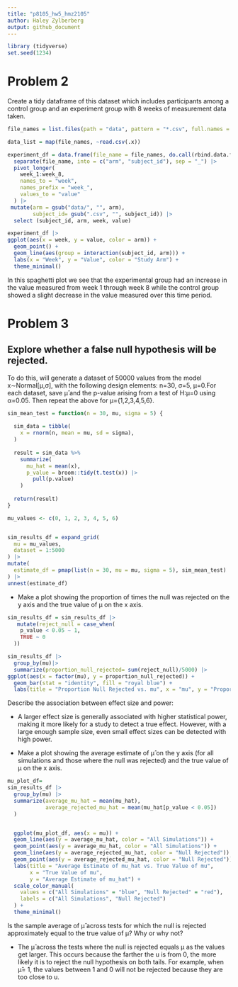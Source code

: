 ```yaml
---
title: "p8105_hw5_hmz2105"
author: Haley Zylberberg
output: github_document
---
```


```r
library (tidyverse)
set.seed(1234)
```

# Problem 2

Create a tidy dataframe of this dataset which includes participants among a control group and an experiment group with 8 weeks of measurement data taken.

```r
file_names = list.files(path = "data", pattern = "*.csv", full.names = TRUE)

data_list = map(file_names, ~read.csv(.x))

experiment_df = data.frame(file_name = file_names, do.call(rbind.data.frame, data_list)) |>
  separate(file_name, into = c("arm", "subject_id"), sep = "_") |>
  pivot_longer(
    week_1:week_8,
    names_to = "week",
    names_prefix = "week_",
    values_to = "value"
  ) |>
 mutate(arm = gsub("data/", "", arm),
        subject_id= gsub(".csv", "", subject_id)) |>
  select (subject_id, arm, week, value)

```

```r
experiment_df |>
ggplot(aes(x = week, y = value, color = arm)) +
  geom_point() + 
  geom_line(aes(group = interaction(subject_id, arm))) +
  labs(x = "Week", y = "Value", color = "Study Arm") +
  theme_minimal()
```

In this spaghetti plot we see that the experimental group had an increase in the value measured from week 1 through week 8 while the control group showed a slight decrease in the value measured over this time period.


# Problem 3

## Explore whether a false null hypothesis will be rejected. 

To do this, will generate a dataset of 50000 values from the model x∼Normal[μ,σ], with the following design elements: n=30, σ=5, μ=0.For each dataset, save μ̂ and the p-value arising from a test of H:μ=0 using α=0.05. Then repeat the above for μ={1,2,3,4,5,6}.

```r

sim_mean_test = function(n = 30, mu, sigma = 5) {
  
  sim_data = tibble(
    x = rnorm(n, mean = mu, sd = sigma),
  )
  
  result = sim_data %>%
    summarize(
      mu_hat = mean(x),
      p_value = broom::tidy(t.test(x)) |> 
        pull(p.value) 
    )
  
  return(result)
}

mu_values <- c(0, 1, 2, 3, 4, 5, 6)


sim_results_df = expand_grid(
  mu = mu_values,
  dataset = 1:5000
) |>
mutate(
  estimate_df = pmap(list(n = 30, mu = mu, sigma = 5), sim_mean_test)
) |>
unnest(estimate_df)

```

* Make a plot showing the proportion of times the null was rejected on the y axis and the true value of μ on the x axis.

```r
sim_results_df = sim_results_df |>
   mutate(reject_null = case_when(
    p_value < 0.05 ~ 1,
    TRUE ~ 0
  )) 

sim_results_df |>
  group_by(mu)|>
  summarize(proportion_null_rejected= sum(reject_null)/5000) |>
ggplot(aes(x = factor(mu), y = proportion_null_rejected)) +
  geom_bar(stat = "identity", fill = "royal blue") +
  labs(title = "Proportion Null Rejected vs. mu", x = "mu", y = "Proportion Null Rejected") 


```

Describe the association between effect size and power: 

  * A larger effect size is generally associated with higher statistical power, making it more likely for a study to detect a true effect. However, with a large enough sample size, even small effect sizes can be detected with high power.

* Make a plot showing the average estimate of μ̂ 
on the y axis (for all simulations and those where the null was rejected) and the true value of μ on the x axis. 

```r

mu_plot_df= 
sim_results_df |>
  group_by(mu) |>
  summarize(average_mu_hat = mean(mu_hat),
            average_rejected_mu_hat = mean(mu_hat[p_value < 0.05])
  )


  ggplot(mu_plot_df, aes(x = mu)) +
  geom_line(aes(y = average_mu_hat, color = "All Simulations")) +
  geom_point(aes(y = average_mu_hat, color = "All Simulations")) +
  geom_line(aes(y = average_rejected_mu_hat, color = "Null Rejected")) +
  geom_point(aes(y = average_rejected_mu_hat, color = "Null Rejected")) +
  labs(title = "Average Estimate of mu_hat vs. True Value of mu",
       x = "True Value of mu",
       y = "Average Estimate of mu_hat") +
  scale_color_manual(
    values = c("All Simulations" = "blue", "Null Rejected" = "red"),
    labels = c("All Simulations", "Null Rejected")
  ) +
  theme_minimal()
```


Is the sample average of μ̂ across tests for which the null is rejected approximately equal to the true value of μ? Why or why not?

  * The μ̂ across the tests where the null is rejected equals  μ as the values get larger. This occurs because the farther the u is from 0, the more likely it is to reject the null hypothesis on both tails. For example, when  μ̂= 1, the values between 1 and 0 will not be rejected because they are too close to u. 
